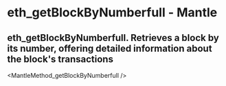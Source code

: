 # eth_getBlockByNumberfull - Mantle

## eth_getBlockByNumberfull. Retrieves a block by its number, offering detailed information about the block's transactions


<MantleMethod_getBlockByNumberfull />
